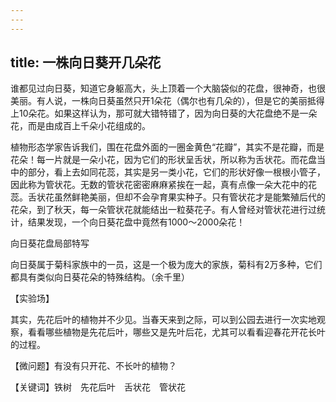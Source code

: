 ```yaml
---
---
---
```

title: 一株向日葵开几朵花
---




谁都见过向日葵，知道它身躯高大，头上顶着一个大脑袋似的花盘，很神奇，也很美丽。有人说，一株向日葵虽然只开1朵花（偶尔也有几朵的），但是它的美丽抵得上10朵花。如果这样认为，那可就大错特错了，因为向日葵的大花盘绝不是一朵花，而是由成百上千朵小花组成的。

植物形态学家告诉我们，围在花盘外面的一圈金黄色“花瓣”，其实不是花瓣，而是花朵！每一片就是一朵小花，因为它们的形状呈舌状，所以称为舌状花。而花盘当中的部分，看上去如同花蕊，其实是另一类小花，它们的形状好像一根根小管子，因此称为管状花。无数的管状花密密麻麻紧挨在一起，真有点像一朵大花中的花蕊。舌状花虽然鲜艳美丽，但却不会孕育果实种子。只有管状花才是能繁殖后代的花朵，到了秋天，每一朵管状花就能结出一粒葵花子。有人曾经对管状花进行过统计，结果发现，一个向日葵花盘中竟然有1000～2000朵花！

向日葵花盘局部特写





向日葵属于菊科家族中的一员，这是一个极为庞大的家族，菊科有2万多种，它们都具有类似向日葵花朵的特殊结构。（余千里）





【实验场】

其实，先花后叶的植物并不少见。当春天来到之际，可以到公园去进行一次实地观察，看看哪些植物是先花后叶，哪些又是先叶后花，尤其可以看看迎春花开花长叶的过程。

【微问题】有没有只开花、不长叶的植物？

【关键词】铁树　先花后叶　舌状花　管状花